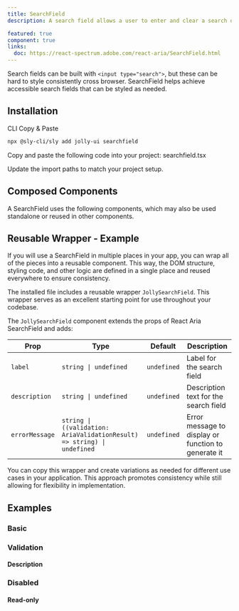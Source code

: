 ```yaml
---
title: SearchField
description: A search field allows a user to enter and clear a search query.

featured: true
component: true
links:
  doc: https://react-spectrum.adobe.com/react-aria/SearchField.html
---
```


Search fields can be built with `<input type="search">`, but these can be hard to style consistently cross browser. SearchField helps achieve accessible search fields that can be styled as needed.

<ComponentPreview name="searchfield-demo" />

## Installation

<Tabs defaultValue="cli">

<TabsList>
  <TabsTrigger value="cli">CLI</TabsTrigger>
  <TabsTrigger value="manual">Copy & Paste</TabsTrigger>
</TabsList>

<TabsContent value="cli">

```bash
npx @sly-cli/sly add jolly-ui searchfield
```

</TabsContent>

<TabsContent value="manual">

<Steps>

<Step>
  Copy and paste the following code into your project: searchfield.tsx
</Step>

<ComponentSource name="searchfield" />

<Step>Update the import paths to match your project setup.</Step>

</Steps>

</TabsContent>

</Tabs>

## Composed Components

A SearchField uses the following components, which may also be used standalone or reused in other components.

<ComponentCards>
  <ComponentCard component="label" />
  <ComponentCard component="input" />
  <ComponentCard component="button" />
</ComponentCards>

## Reusable Wrapper - Example

If you will use a SearchField in multiple places in your app, you can wrap all of the pieces into a reusable component. This way, the DOM structure, styling code, and other logic are defined in a single place and reused everywhere to ensure consistency.

The installed file includes a reusable wrapper `JollySearchField`. This wrapper serves as an excellent starting point for use throughout your codebase.

<ComponentPreview name="searchfield-reusable" />

The `JollySearchField` component extends the props of React Aria SearchField and adds:

| Prop           | Type                                                                    | Default     | Description                                         |
| -------------- | ----------------------------------------------------------------------- | ----------- | --------------------------------------------------- |
| `label`        | `string \| undefined`                                                   | `undefined` | Label for the search field                          |
| `description`  | `string \| undefined`                                                   | `undefined` | Description text for the search field               |
| `errorMessage` | `string \| ((validation: AriaValidationResult) => string) \| undefined` | `undefined` | Error message to display or function to generate it |

You can copy this wrapper and create variations as needed for different use cases in your application. This approach promotes consistency while still allowing for flexibility in implementation.

## Examples

### Basic

<ComponentPreview name="searchfield-demo" />

### Validation

<ComponentPreview name="searchfield-validation" />

#### Description

<ComponentPreview name="searchfield-description" />

### Disabled

<ComponentPreview name="searchfield-disabled" />

#### Read-only

<ComponentPreview name="searchfield-readonly" />
